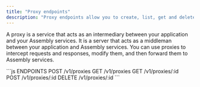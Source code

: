 ```yaml
---
title: "Proxy endpoints"
description: "Proxy endpoints allow you to create, list, get and delete Proxies."
---
```


A proxy is a service that acts as an intermediary between your application and your Assembly services. 
It is a server that acts as a middleman between your application and Assembly services. 
You can use proxies to intercept requests and responses, modify them, and then forward them to Assembly services.


<RequestExample>
```js ENDPOINTS
POST /v1/proxies
GET /v1/proxies 
GET /v1/proxies/:id
POST /v1/proxies/:id
DELETE /v1/proxies/:id
```
</RequestExample>


<Snippet file="snippet-assembly-sdk.mdx" />
